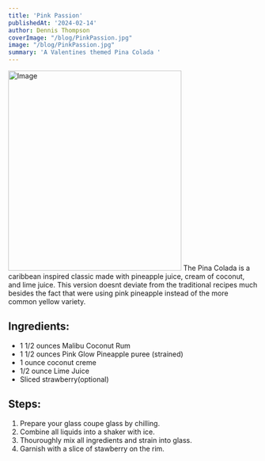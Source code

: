 ```yaml
---
title: 'Pink Passion'
publishedAt: '2024-02-14'
author: Dennis Thompson
coverImage: "/blog/PinkPassion.jpg"
image: "/blog/PinkPassion.jpg"
summary: 'A Valentines themed Pina Colada '
---
```

<Image src="/blog/PinkPassion.jpg" width="350" height="404" alt="Image" />
The Pina Colada is a caribbean inspired classic made with pineapple juice, cream of coconut, and lime juice. This version doesnt deviate from the traditional recipes much besides the fact that were using pink pineapple instead of the more common yellow variety. 


## Ingredients:
- 1 1/2 ounces Malibu Coconut Rum
- 1 1/2 ounces Pink Glow Pineapple puree (strained)
- 1 ounce coconut creme
- 1/2 ounce Lime Juice
- Sliced strawberry(optional)

## Steps:
1. Prepare your glass coupe glass by chilling.
2. Combine all liquids into a shaker with ice.
3. Thouroughly mix all ingredients and strain into glass.
5. Garnish with a slice of stawberry on the rim.

